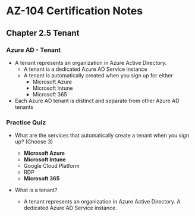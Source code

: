 # AZ-104 Certification Notes
## Chapter 2.5 Tenant

### Azure AD - Tenant
* A tenant represents an organization in Azure Active Directory.
	* A tenant is a dedicated Azure AD Service instance
	* A tenant is automatically created when you sign up for either
		* Microsoft Azure
		* Microsoft Intune
		* Microsoft 365
* Each Azure AD tenant is distinct and separate from other Azure AD tenants

### Practice Quiz
* What are the services that automatically create a tenant when you sign up? (Choose 3)
	* **Microsoft Azure**
	* **Microsoft Intune​**
	* Google Cloud Platform
	* RDP
	* **Microsoft 365**

* What is a tenant?
	* A tenant represents an organization in Azure Active Directory. A dedicated Azure AD Service instance.